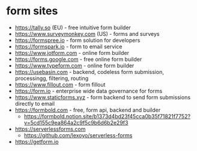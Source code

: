 # form sites
- https://tally.so (EU) - free intuitive form builder
- https://www.surveymonkey.com (US) - forms and surveys
- https://formspree.io - form solution for developers
- https://formspark.io - form to email service
- https://www.jotform.com - online form builder
- https://forms.google.com - free online form builder
- https://www.typeform.com - online form builder
- https://usebasin.com - backend, codeless form submission, processingg, filtering, routing
- https://www.fillout.com - form fillout
- https://form.io - enterprise wide data governance for forms
- https://www.staticforms.xyz - form backend to send form submissions directly to email
- https://formbold.com - free, form api, backend and builder
  - https://formbold.notion.site/b1373d4bd23f45cca0b35f71821f7752?v=5cd155c9ea864a2c9f5c9b6d6b2e29f3
- https://serverlessforms.com
  - https://github.com/lexoyo/serverless-forms
- https://getform.io